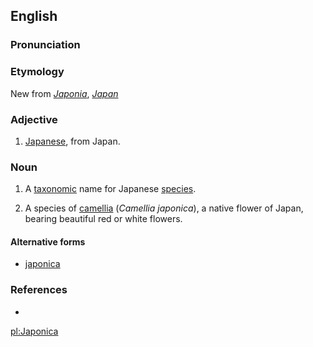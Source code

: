 {{also|japonica}}
==English==

===Pronunciation===
{{a|US}} {{IPA|/dʒə.ˈpɑn.ɪ.ˌkə/}}

===Etymology===
New {{etyl|la|en}} from ''[[Japonia]]'', ''[[Japan]]''

===Adjective===
{{en-adj|-}}

# [[Japanese]], from Japan.

===Noun===
{{en-noun|-}}

# {{science}} A [[taxonomic]] name for Japanese [[species]].
# {{botany}} A species of [[camellia]] (''Camellia japonica''), a native flower of Japan, bearing beautiful red or white flowers.

====Alternative forms====
* [[japonica]]

===References===
* {{R:Webster 1913}}

[[pl:Japonica]]